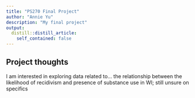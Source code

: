 ```yaml
---
title: "PS270 Final Project"
author: "Annie Yu"
description: "My final project"
output:
  distill::distill_article:
    self_contained: false
---
```




## Project thoughts

I am interested in exploring data related to...
the relationship between the likelihood of recidivism and presence of substance use in WI; still unsure on specifics 

